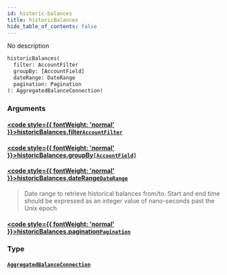 ```yaml
---
id: historic-balances
title: historicBalances
hide_table_of_contents: false
---
```








No description

```graphql
historicBalances(
  filter: AccountFilter
  groupBy: [AccountField]
  dateRange: DateRange
  pagination: Pagination
): AggregatedBalanceConnection!
```


### Arguments

#### [<code style={{ fontWeight: 'normal' }}>historicBalances.<b>filter</b></code>](#)<Bullet />[`AccountFilter`](/docs/testnet/graphql/inputs/account-filter) <Badge class="secondary" text="input"/>
> 
> 

#### [<code style={{ fontWeight: 'normal' }}>historicBalances.<b>groupBy</b></code>](#)<Bullet />[`[AccountField]`](/docs/testnet/graphql/enums/account-field) <Badge class="secondary" text="list"/> <Badge class="secondary" text="enum"/>
> 
> 

#### [<code style={{ fontWeight: 'normal' }}>historicBalances.<b>dateRange</b></code>](#)<Bullet />[`DateRange`](/docs/testnet/graphql/inputs/date-range) <Badge class="secondary" text="input"/>
> Date range to retrieve historical balances from/to. Start and end time should be expressed as an integer value of nano-seconds past the Unix epoch
> 

#### [<code style={{ fontWeight: 'normal' }}>historicBalances.<b>pagination</b></code>](#)<Bullet />[`Pagination`](/docs/testnet/graphql/inputs/pagination) <Badge class="secondary" text="input"/>
> 
> 

### Type

#### [`AggregatedBalanceConnection`](/docs/testnet/graphql/objects/aggregated-balance-connection) <Badge class="secondary" text="object"/>
> 
> 





